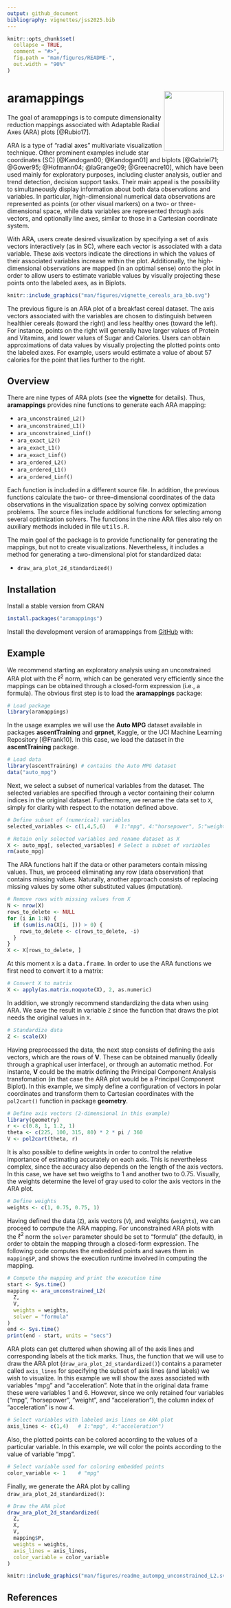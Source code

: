 ```yaml
---
output: github_document
bibliography: vignettes/jss2025.bib 
---
```


<!-- README.md is generated from README.Rmd. Please edit that file -->

```r
knitr::opts_chunk$set(
  collapse = TRUE,
  comment = "#>",
  fig.path = "man/figures/README-",
  out.width = "90%"
)
```

# aramappings <img src="man/figures/logo.png" align="right" height="139" alt="" />

<!-- badges: start -->
<!-- badges: end -->

The goal of aramappings is to compute dimensionality reduction mappings associated with Adaptable Radial Axes (ARA) plots [@Rubio17]. 

ARA is a type of "radial axes" multivariate visualization technique. Other prominent examples include star coordinates (SC) [@Kandogan00; @Kandogan01] and biplots [@Gabriel71; @Gower95; @Hofmann04; @laGrange09; @Greenacre10], which have been used mainly for exploratory purposes, including cluster analysis, outlier and trend detection, decision support tasks. Their main appeal is the possibility to simultaneously display information about both data observations and variables. In particular, high-dimensional numerical data observations are represented as points (or other visual markers) on a two- or three-dimensional space, while data variables are represented through axis vectors, and optionally line axes, similar to those in a Cartesian coordinate system. 

With ARA, users create desired visualization by specifying a set of axis vectors interactively (as in SC), where each vector is associated with a data variable. These axis vectors indicate the directions in which the values of their associated variables increase within the plot. Additionally, the high-dimensional observations are mapped (in an optimal sense) onto the plot in order to allow users to estimate variable values by visually projecting these points onto the labeled axes, as in Biplots. 

```r
knitr::include_graphics("man/figures/vignette_cereals_ara_bb.svg")
```

The previous figure is an ARA plot of a breakfast cereal dataset. The axis vectors associated with the variables are chosen to distinguish between healthier cereals (toward the right) and less healthy ones (toward the left). For instance, points on the right will generally have larger values of Protein and Vitamins, and lower values of Sugar and Calories. Users can obtain approximations of data values by visually projecting the plotted points onto the labeled axes. For example, users would estimate a value of about 57 calories for the point that lies further to the right.


## Overview

<!-- main components of the package. For more complex packages, this will point to vignettes for more details. -->

There are nine types of ARA plots (see the **vignette** for details). Thus, **aramappings** provides nine functions to generate each ARA mapping:

-   `ara_unconstrained_L2()`
-   `ara_unconstrained_L1()`
-   `ara_unconstrained_Linf()`
-   `ara_exact_L2()`
-   `ara_exact_L1()`
-   `ara_exact_Linf()`
-   `ara_ordered_L2()`
-   `ara_ordered_L1()`
-   `ara_ordered_Linf()`

Each function is included in a different source file. In addition, the previous functions calculate the two- or three-dimensional coordinates of the data observations in the visualization space by solving convex optimization problems. The source files include additional functions for selecting among several optimization solvers. The functions in the nine ARA files also rely on auxiliary methods included in file <tt>utils.R</tt>.

The main goal of the package is to provide functionality for generating the mappings, but not to create visualizations. Nevertheless, it includes a method for generating a two-dimensional plot for standardized data:

-   `draw_ara_plot_2d_standardized()`




## Installation

Install a stable version from CRAN

```r
install.packages("aramappings")
```

Install the development version of aramappings from [GitHub](https://github.com/) with:

<!--- ```{r install_dev}
# install.packages("pak")
pak::pak("manuelrubio/aramappings")
``` -->


## Example

We recommend starting an exploratory analysis using an unconstrained ARA plot with the $\ell^{2}$ norm, which can be generated very efficiently since the mappings can be obtained through a closed-form expression (i.e., a formula). The obvious first step is to load the **aramappings** package:

```r
# Load package
library(aramappings)
```

In the usage examples we will use the **Auto MPG** dataset available in packages **ascentTraining** and **grpnet**, Kaggle, or the UCI Machine Learning Repository [@Frank10]. In this case, we load the dataset in the **ascentTraining** package.

```r
# Load data
library(ascentTraining) # contains the Auto MPG dataset
data("auto_mpg")
```

Next, we select a subset of numerical variables from the dataset. The selected variables are specified through a vector containing their column indices in the original dataset. Furthermore, we rename the data set to `X`, simply for clarity with respect to the notation defined above.

```r
# Define subset of (numerical) variables
selected_variables <- c(1,4,5,6)   # 1:"mpg", 4:"horsepower", 5:"weight", 6:"acceleration")

# Retain only selected variables and rename dataset as X
X <- auto_mpg[, selected_variables] # Select a subset of variables
rm(auto_mpg)
```

The ARA functions halt if the data or other parameters contain missing values. Thus, we proceed eliminating any row (data observation) that contains missing values. Naturally, another approach consists of replacing missing values by some other substituted values (imputation).

```r
# Remove rows with missing values from X
N <- nrow(X)
rows_to_delete <- NULL
for (i in 1:N) {
  if (sum(is.na(X[i, ])) > 0) {
    rows_to_delete <- c(rows_to_delete, -i)
  }
}
X <- X[rows_to_delete, ]
```

At this moment `X` is a <tt>data.frame</tt>. In order to use the ARA functions we first need to convert it to a matrix:

```r
# Convert X to matrix
X <- apply(as.matrix.noquote(X), 2, as.numeric)
```

In addition, we strongly recommend standardizing the data when using ARA. We save the result in variable `Z` since the function that draws the plot needs the original values in `X`.

```r
# Standardize data
Z <- scale(X)
```


Having preprocessed the data, the next step consists of defining the axis vectors, which are the rows of $\mathbf{V}$. These can be obtained manually (ideally through a graphical user interface), or through an automatic method. For instante, $\mathbf{V}$ could be the matrix defining the Principal Component Analysis transfomation (in that case the ARA plot would be a Principal Component Biplot). In this example, we simply define a configuration of vectors in polar coordinates and transform them to Cartesian coordinates with the `pol2cart()` function in package **geometry**.

```r
# Define axis vectors (2-dimensional in this example)
library(geometry)
r <- c(0.8, 1, 1.2, 1)
theta <- c(225, 100, 315, 80) * 2 * pi / 360
V <- pol2cart(theta, r)
```

It is also possible to define weights in order to control the relative importance of estimating accurately on each axis. This is nevertheless complex, since the accuracy also depends on the length of the axis vectors. In this case, we have set two weigths to 1 and another two to 0.75. Visually, the weights determine the level of gray used to color the axis vectors in the ARA plot.

```r
# Define weights
weights <- c(1, 0.75, 0.75, 1)
```

Having defined the data (`Z`), axis vectors (`V`), and weights (`weights`), we can proceed to compute the ARA mapping. For unconstrained ARA plots with the $\ell^{2}$ norm the `solver` parameter should be set to "formula" (the default), in order to obtain the mapping through a closed-form expression. The following code computes the embedded points and saves them in `mapping$P`, and shows the execution runtime involved in computing the mapping.

```r
# Compute the mapping and print the execution time
start <- Sys.time()
mapping <- ara_unconstrained_L2(
  Z,
  V,
  weights = weights,
  solver = "formula"
)
end <- Sys.time()
print(end - start, units = "secs")
```

ARA plots can get cluttered when showing all of the axis lines and corresponding labels at the tick marks. Thus, the function that we will use to draw the ARA plot (`draw_ara_plot_2d_standardized()`) contains a parameter called `axis_lines` for specifying the subset of axis lines (and labels) we wish to visualize. In this example we will show the axes associated with variables "mpg" and "acceleration". Note that in the original data frame these were variables 1 and 6. However, since we only retained four variables ("mpg", "horsepower", "weight", and "acceleration"), the column index of "acceleration" is now 4.

```r
# Select variables with labeled axis lines on ARA plot
axis_lines <- c(1,4)   # 1:"mpg", 4:"acceleration")
```

Also, the plotted points can be colored according to the values of a particular variable. In this example, we will color the points according to the value of variable "mpg".

```r
# Select variable used for coloring embedded points
color_variable <- 1    # "mpg"
```

Finally, we generate the ARA plot by calling `draw_ara_plot_2d_standardized()`:

```r
# Draw the ARA plot
draw_ara_plot_2d_standardized(
  Z,
  X,
  V,
  mapping$P,
  weights = weights,
  axis_lines = axis_lines,
  color_variable = color_variable
)
```

```r
knitr::include_graphics("man/figures/readme_autompg_unconstrained_L2.svg")
```

## References

::: {#refs}
:::
